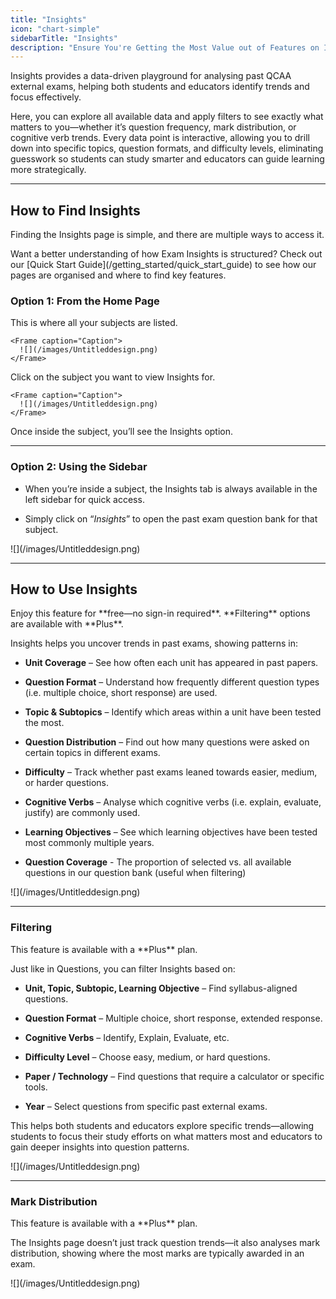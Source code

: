 ```yaml
---
title: "Insights"
icon: "chart-simple"
sidebarTitle: "Insights"
description: "Ensure You're Getting the Most Value out of Features on Insights"
---
```


Insights provides a data-driven playground for analysing past QCAA external exams, helping both students and educators identify trends and focus effectively.

Here, you can explore all available data and apply filters to see exactly what matters to you—whether it’s question frequency, mark distribution, or cognitive verb trends. Every data point is interactive, allowing you to drill down into specific topics, question formats, and difficulty levels, eliminating guesswork so students can study smarter and educators can guide learning more strategically.

***

## How to Find Insights

Finding the Insights page is simple, and there are multiple ways to access it.

<Tip>
  Want a better understanding of how Exam Insights is structured? Check out our [Quick Start Guide](/getting_started/quick_start_guide) to see how our pages are organised and where to find key features.
</Tip>

### Option 1: From the Home Page

<Steps>
  <Step title="Go to your Home Page">
    This is where all your subjects are listed.

    <Frame caption="Caption">
      ![](/images/Untitleddesign.png)
    </Frame>
  </Step>

  <Step title="Select a Subject">
    Click on the subject you want to view Insights for.

    <Frame caption="Caption">
      ![](/images/Untitleddesign.png)
    </Frame>
  </Step>

  <Step title="Click Insights">
    Once inside the subject, you’ll see the Insights option.
  </Step>
</Steps>

***

### Option 2: Using the Sidebar

* When you’re inside a subject, the Insights tab is always available in the left sidebar for quick access.

* Simply click on “*Insights*” to open the past exam question bank for that subject.

<Frame caption="Caption">
  ![](/images/Untitleddesign.png)
</Frame>

***

## How to Use Insights

<Note>
  Enjoy this feature for **free—no sign-in required**. **Filtering** options are available with **Plus**.
</Note>

Insights helps you uncover trends in past exams, showing patterns in:

* **Unit Coverage** – See how often each unit has appeared in past papers.

* **Question Format** – Understand how frequently different question types (i.e. multiple choice, short response) are used.

* **Topic & Subtopics** – Identify which areas within a unit have been tested the most.

* **Question Distribution** – Find out how many questions were asked on certain topics in different exams.

* **Difficulty** – Track whether past exams leaned towards easier, medium, or harder questions.

* **Cognitive Verbs** – Analyse which cognitive verbs (i.e. explain, evaluate, justify) are commonly used.

* **Learning Objectives** – See which learning objectives have been tested most commonly multiple years.

* **Question Coverage** -  The proportion of selected vs. all available questions in our question bank (useful when filtering)

<Frame caption="Caption">
  ![](/images/Untitleddesign.png)
</Frame>

***

### Filtering

<Note>
  This feature is available with a **Plus** plan.
</Note>

Just like in Questions, you can filter Insights based on:

* **Unit, Topic, Subtopic, Learning Objective** – Find syllabus-aligned questions.

* **Question Format** – Multiple choice, short response, extended response.

* **Cognitive Verbs** – Identify, Explain, Evaluate, etc.

* **Difficulty Level** – Choose easy, medium, or hard questions.

* **Paper / Technology** – Find questions that require a calculator or specific tools.

* **Year** – Select questions from specific past external exams.

This helps both students and educators explore specific trends—allowing students to focus their study efforts on what matters most and educators to gain deeper insights into question patterns.

<Frame caption="Caption">
  ![](/images/Untitleddesign.png)
</Frame>

***

### Mark Distribution

<Note>
  This feature is available with a **Plus** plan.
</Note>

The Insights page doesn’t just track question trends—it also analyses mark distribution, showing where the most marks are typically awarded in an exam.

<Frame caption="Caption">
  ![](/images/Untitleddesign.png)
</Frame>

